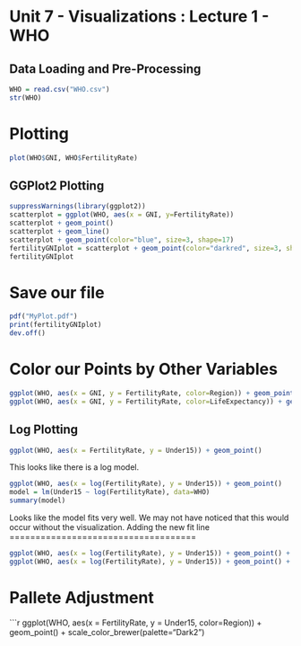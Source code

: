 Unit 7 - Visualizations : Lecture 1 - WHO
=============================================
Data Loading and Pre-Processing
------------------------------------
```r
WHO = read.csv("WHO.csv")
str(WHO)
```
Plotting
================
```r
plot(WHO$GNI, WHO$FertilityRate)
```
GGPlot2 Plotting
--------------------------
```r
suppressWarnings(library(ggplot2))
scatterplot = ggplot(WHO, aes(x = GNI, y=FertilityRate))
scatterplot + geom_point()
scatterplot + geom_line()
scatterplot + geom_point(color="blue", size=3, shape=17)
fertilityGNIplot = scatterplot + geom_point(color="darkred", size=3, shape=15) + ggtitle("Fertility Rate vs. Gross National Income")
fertilityGNIplot
```
Save our file
===========================
```r
pdf("MyPlot.pdf")
print(fertilityGNIplot)
dev.off()
```
Color our Points by Other Variables
===============================
```r
ggplot(WHO, aes(x = GNI, y = FertilityRate, color=Region)) + geom_point() + ggtitle("Colored by Region (Categorical Variable)")
ggplot(WHO, aes(x = GNI, y = FertilityRate, color=LifeExpectancy)) + geom_point() + ggtitle("Colored by Life Expectancy (Continuous Variable)")
```
Log Plotting
-----------------
```r
ggplot(WHO, aes(x = FertilityRate, y = Under15)) + geom_point()
```
This looks like there is a log model.
```r
ggplot(WHO, aes(x = log(FertilityRate), y = Under15)) + geom_point()
model = lm(Under15 ~ log(FertilityRate), data=WHO)
summary(model)
```
Looks like the model fits very well. We may not have noticed that this would occur without the visualization.
Adding the new fit line
====================================
```r
ggplot(WHO, aes(x = log(FertilityRate), y = Under15)) + geom_point() + stat_smooth(method="lm", level=0.99)
ggplot(WHO, aes(x = log(FertilityRate), y = Under15)) + geom_point() + stat_smooth(method="lm", se=FALSE, color="orange")
```
Pallete Adjustment
======================
```r
ggplot(WHO, aes(x = FertilityRate, y = Under15, color=Region)) + geom_point() + scale_color_brewer(palette="Dark2")
